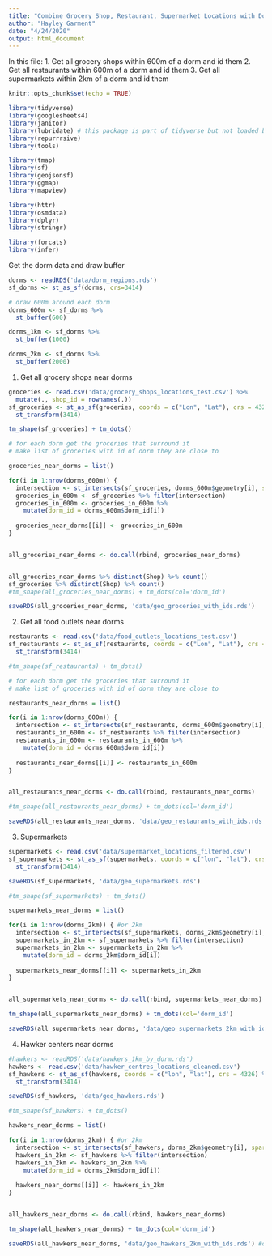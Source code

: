 ```yaml
---
title: "Combine Grocery Shop, Restaurant, Supermarket Locations with Dorms"
author: "Hayley Garment"
date: "4/24/2020"
output: html_document
---
```


In this file:
1. Get  all grocery shops within 600m of a dorm and id them
2. Get all restaurants within 600m of a dorm and id them
3. Get all supermarkets within 2km of a dorm and id them

```r
knitr::opts_chunk$set(echo = TRUE)

library(tidyverse)
library(googlesheets4)
library(janitor)
library(lubridate) # this package is part of tidyverse but not loaded by default
library(repurrrsive)
library(tools)

library(tmap)
library(sf)
library(geojsonsf)
library(ggmap)
library(mapview)

library(httr)
library(osmdata)
library(dplyr)
library(stringr)

library(forcats)
library(infer)
```

Get the dorm data and draw buffer
```r
dorms <- readRDS('data/dorm_regions.rds')
sf_dorms <- st_as_sf(dorms, crs=3414)

# draw 600m around each dorm
dorms_600m <- sf_dorms %>%
  st_buffer(600)

dorms_1km <- sf_dorms %>%
  st_buffer(1000)

dorms_2km <- sf_dorms %>%
  st_buffer(2000)

```

1. Get all grocery shops near dorms
```r
groceries <- read.csv('data/grocery_shops_locations_test.csv') %>% 
  mutate(., shop_id = rownames(.))
sf_groceries <- st_as_sf(groceries, coords = c("Lon", "Lat"), crs = 4326) %>%
  st_transform(3414)

tm_shape(sf_groceries) + tm_dots()
```


```r
# for each dorm get the groceries that surround it
# make list of groceries with id of dorm they are close to

groceries_near_dorms = list()

for(i in 1:nrow(dorms_600m)) {
  intersection <- st_intersects(sf_groceries, dorms_600m$geometry[i], sparse = F)
  groceries_in_600m <- sf_groceries %>% filter(intersection)
  groceries_in_600m <- groceries_in_600m %>% 
    mutate(dorm_id = dorms_600m$dorm_id[i])
  
  groceries_near_dorms[[i]] <- groceries_in_600m
}


all_groceries_near_dorms <- do.call(rbind, groceries_near_dorms)


all_groceries_near_dorms %>% distinct(Shop) %>% count()
sf_groceries %>% distinct(Shop) %>% count()
#tm_shape(all_groceries_near_dorms) + tm_dots(col='dorm_id')
```


```r
saveRDS(all_groceries_near_dorms, 'data/geo_groceries_with_ids.rds')
```


2. Get all food outlets near dorms
```r
restaurants <- read.csv('data/food_outlets_locations_test.csv')
sf_restaurants <- st_as_sf(restaurants, coords = c("Lon", "Lat"), crs = 4326) %>%
  st_transform(3414)

#tm_shape(sf_restaurants) + tm_dots()
```


```r
# for each dorm get the groceries that surround it
# make list of groceries with id of dorm they are close to

restaurants_near_dorms = list()

for(i in 1:nrow(dorms_600m)) {
  intersection <- st_intersects(sf_restaurants, dorms_600m$geometry[i], sparse = F)
  restaurants_in_600m <- sf_restaurants %>% filter(intersection)
  restaurants_in_600m <- restaurants_in_600m %>% 
    mutate(dorm_id = dorms_600m$dorm_id[i])
  
  restaurants_near_dorms[[i]] <- restaurants_in_600m
}


all_restaurants_near_dorms <- do.call(rbind, restaurants_near_dorms)

#tm_shape(all_restaurants_near_dorms) + tm_dots(col='dorm_id')
```


```r
saveRDS(all_restaurants_near_dorms, 'data/geo_restaurants_with_ids.rds')
```


3. Supermarkets
```r
supermarkets <- read.csv('data/supermarket_locations_filtered.csv')
sf_supermarkets <- st_as_sf(supermarkets, coords = c("lon", "lat"), crs = 4326) %>%
  st_transform(3414)

saveRDS(sf_supermarkets, 'data/geo_supermarkets.rds')

#tm_shape(sf_supermarkets) + tm_dots()
```


```r
supermarkets_near_dorms = list()

for(i in 1:nrow(dorms_2km)) { #or 2km
  intersection <- st_intersects(sf_supermarkets, dorms_2km$geometry[i], sparse = F)
  supermarkets_in_2km <- sf_supermarkets %>% filter(intersection)
  supermarkets_in_2km <- supermarkets_in_2km %>% 
    mutate(dorm_id = dorms_2km$dorm_id[i])
  
  supermarkets_near_dorms[[i]] <- supermarkets_in_2km
}


all_supermarkets_near_dorms <- do.call(rbind, supermarkets_near_dorms)

tm_shape(all_supermarkets_near_dorms) + tm_dots(col='dorm_id')

saveRDS(all_supermarkets_near_dorms, 'data/geo_supermarkets_2km_with_ids.rds') #or 2km
```


4. Hawker centers near dorms
```r
#hawkers <- readRDS('data/hawkers_1km_by_dorm.rds')
hawkers <- read.csv('data/hawker_centres_locations_cleaned.csv')
sf_hawkers <- st_as_sf(hawkers, coords = c("lon", "lat"), crs = 4326) %>%
  st_transform(3414)

saveRDS(sf_hawkers, 'data/geo_hawkers.rds')

#tm_shape(sf_hawkers) + tm_dots()
```


```r
hawkers_near_dorms = list()

for(i in 1:nrow(dorms_2km)) { #or 2km
  intersection <- st_intersects(sf_hawkers, dorms_2km$geometry[i], sparse = F)
  hawkers_in_2km <- sf_hawkers %>% filter(intersection)
  hawkers_in_2km <- hawkers_in_2km %>% 
    mutate(dorm_id = dorms_2km$dorm_id[i])
  
  hawkers_near_dorms[[i]] <- hawkers_in_2km
}


all_hawkers_near_dorms <- do.call(rbind, hawkers_near_dorms)

tm_shape(all_hawkers_near_dorms) + tm_dots(col='dorm_id')

saveRDS(all_hawkers_near_dorms, 'data/geo_hawkers_2km_with_ids.rds') #or 2km
```
